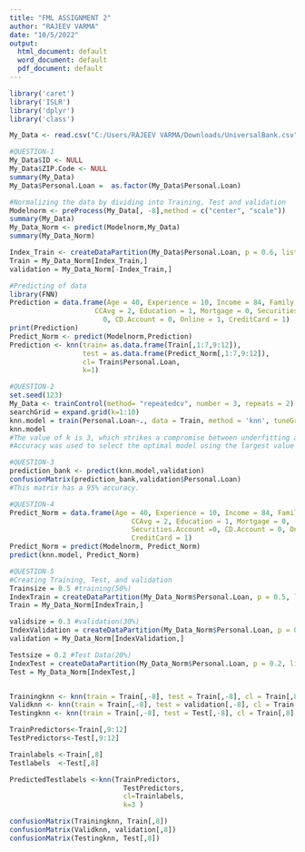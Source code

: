 ---
title: "FML ASSIGNMENT 2"
author: "RAJEEV VARMA"
date: "10/5/2022"
output:
  html_document: default
  word_document: default
  pdf_document: default
---
```{r}
library('caret')
library('ISLR')
library('dplyr')
library('class')
```

```{r}
My_Data <- read.csv("C:/Users/RAJEEV VARMA/Downloads/UniversalBank.csv")
```


```{r}
#QUESTION-1
My_Data$ID <- NULL
My_Data$ZIP.Code <- NULL
summary(My_Data)
My_Data$Personal.Loan =  as.factor(My_Data$Personal.Loan)
```

```{r}
#Normalizing the data by dividing into Training, Test and validation
Modelnorm <- preProcess(My_Data[, -8],method = c("center", "scale"))
summary(My_Data)
My_Data_Norm <- predict(Modelnorm,My_Data)
summary(My_Data_Norm)

Index_Train <- createDataPartition(My_Data$Personal.Loan, p = 0.6, list = FALSE)
Train = My_Data_Norm[Index_Train,]
validation = My_Data_Norm[-Index_Train,]
```

```{r}
#Predicting of data
library(FNN)
Prediction = data.frame(Age = 40, Experience = 10, Income = 84, Family = 2,
                     CCAvg = 2, Education = 1, Mortgage = 0, Securities.Account =
                       0, CD.Account = 0, Online = 1, CreditCard = 1)
print(Prediction)
Predict_Norm <- predict(Modelnorm,Prediction)
Prediction <- knn(train= as.data.frame(Train[,1:7,9:12]),
                  test = as.data.frame(Predict_Norm[,1:7,9:12]),
                  cl= Train$Personal.Loan,
                  k=1)
```
```{r}
#QUESTION-2
set.seed(123)
My_Data <- trainControl(method= "repeatedcv", number = 3, repeats = 2)
searchGrid = expand.grid(k=1:10)
knn.model = train(Personal.Loan~., data = Train, method = 'knn', tuneGrid = searchGrid,trControl = My_Data)
knn.model
#The value of k is 3, which strikes a compromise between underfitting and overfitting of the data.
#Accuracy was used to select the optimal model using the largest value for the model was k = 3.
```


```{r}
#QUESTION-3
prediction_bank <- predict(knn.model,validation)
confusionMatrix(prediction_bank,validation$Personal.Loan)
#This matrix has a 95% accuracy.
```


```{r}
#QUESTION-4
Predict_Norm = data.frame(Age = 40, Experience = 10, Income = 84, Family = 2,
                              CCAvg = 2, Education = 1, Mortgage = 0,
                              Securities.Account =0, CD.Account = 0, Online = 1,
                              CreditCard = 1)
Predict_Norm = predict(Modelnorm, Predict_Norm)
predict(knn.model, Predict_Norm)
```


```{r}
#QUESTION-5
#Creating Training, Test, and validation
Trainsize = 0.5 #training(50%)
IndexTrain = createDataPartition(My_Data_Norm$Personal.Loan, p = 0.5, list = FALSE)
Train = My_Data_Norm[IndexTrain,]

validsize = 0.3 #validation(30%)
IndexValidation = createDataPartition(My_Data_Norm$Personal.Loan, p = 0.3, list = FALSE)
validation = My_Data_Norm[IndexValidation,]

Testsize = 0.2 #Test Data(20%)
IndexTest = createDataPartition(My_Data_Norm$Personal.Loan, p = 0.2, list = FALSE)
Test = My_Data_Norm[IndexTest,]


Trainingknn <- knn(train = Train[,-8], test = Train[,-8], cl = Train[,8], k =3)
Validknn <- knn(train = Train[,-8], test = validation[,-8], cl = Train[,8], k =3)
Testingknn <- knn(train = Train[,-8], test = Test[,-8], cl = Train[,8], k =3)

TrainPredictors<-Train[,9:12] 
TestPredictors<-Test[,9:12]

Trainlabels <-Train[,8]
Testlabels  <-Test[,8]

PredictedTestlabels <-knn(TrainPredictors, 
                            TestPredictors, 
                            cl=Trainlabels, 
                            k=3 )

confusionMatrix(Trainingknn, Train[,8])
confusionMatrix(Validknn, validation[,8])
confusionMatrix(Testingknn, Test[,8])
```